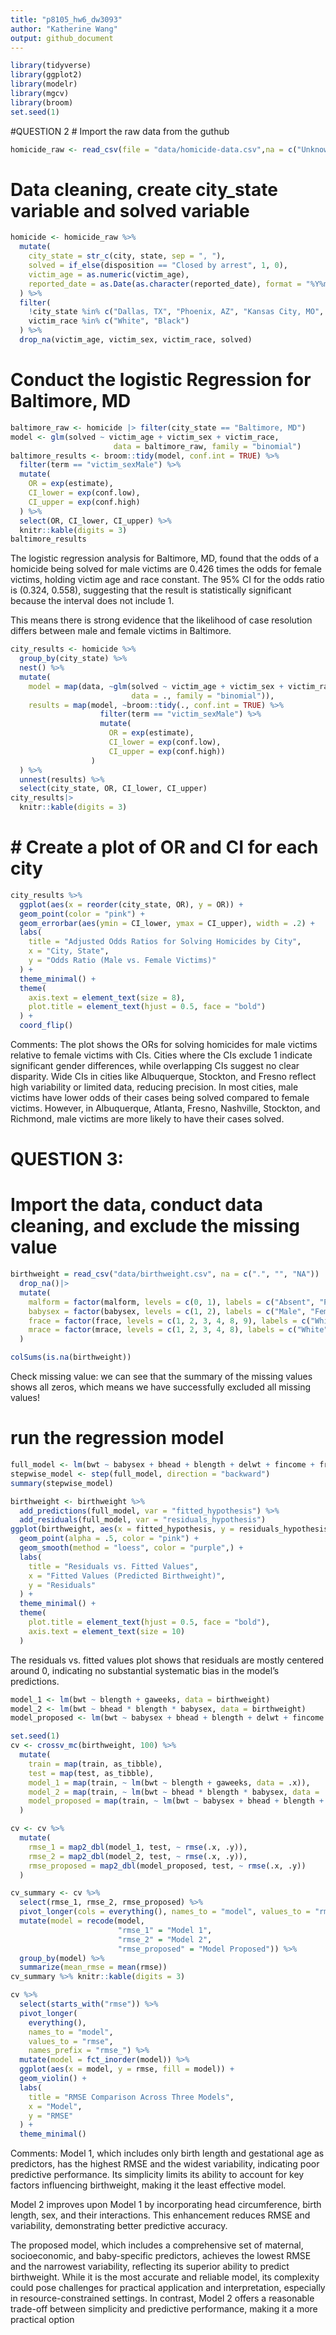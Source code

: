 ```yaml
---
title: "p8105_hw6_dw3093"
author: "Katherine Wang"
output: github_document
---
```


```r
library(tidyverse)
library(ggplot2)
library(modelr)
library(mgcv)
library(broom)
set.seed(1)
```

#QUESTION 2
# Import the raw data from the guthub
```r
homicide_raw <- read_csv(file = "data/homicide-data.csv",na = c("Unknown", "NA", ""))
```
# Data cleaning, create city_state variable and solved variable
```r
homicide <- homicide_raw %>%
  mutate(
    city_state = str_c(city, state, sep = ", "), 
    solved = if_else(disposition == "Closed by arrest", 1, 0),
    victim_age = as.numeric(victim_age),
    reported_date = as.Date(as.character(reported_date), format = "%Y%m%d"),
  ) %>%
  filter(
    !city_state %in% c("Dallas, TX", "Phoenix, AZ", "Kansas City, MO", "Tulsa, AL"),
    victim_race %in% c("White", "Black")
  ) %>%
  drop_na(victim_age, victim_sex, victim_race, solved) 
```

#  Conduct the logistic Regression for Baltimore, MD
```r
baltimore_raw <- homicide |> filter(city_state == "Baltimore, MD")
model <- glm(solved ~ victim_age + victim_sex + victim_race,
                       data = baltimore_raw, family = "binomial")
baltimore_results <- broom::tidy(model, conf.int = TRUE) %>%
  filter(term == "victim_sexMale") %>%
  mutate(
    OR = exp(estimate),     
    CI_lower = exp(conf.low), 
    CI_upper = exp(conf.high)
  ) %>%
  select(OR, CI_lower, CI_upper) %>%
  knitr::kable(digits = 3)
baltimore_results
```
The logistic regression analysis for Baltimore, MD, found that the odds of a homicide being solved for male victims are 0.426 times the odds for female victims, holding victim age and race constant. The 95% CI for the odds ratio is (0.324, 0.558), suggesting that the result is statistically significant because the interval does not include 1.

This means there is strong evidence that the likelihood of case resolution differs between male and female victims in Baltimore.

```r
city_results <- homicide %>%
  group_by(city_state) %>%
  nest() %>%
  mutate(
    model = map(data, ~glm(solved ~ victim_age + victim_sex + victim_race, 
                           data = ., family = "binomial")),
    results = map(model, ~broom::tidy(., conf.int = TRUE) %>%
                    filter(term == "victim_sexMale") %>%
                    mutate(
                      OR = exp(estimate), 
                      CI_lower = exp(conf.low), 
                      CI_upper = exp(conf.high))
                  )
  ) %>%
  unnest(results) %>%
  select(city_state, OR, CI_lower, CI_upper)  
city_results|>
  knitr::kable(digits = 3)
```
# # Create a plot of OR and CI for each city
```r
city_results %>%
  ggplot(aes(x = reorder(city_state, OR), y = OR)) +
  geom_point(color = "pink") +
  geom_errorbar(aes(ymin = CI_lower, ymax = CI_upper), width = .2) + 
  labs(
    title = "Adjusted Odds Ratios for Solving Homicides by City",
    x = "City, State",
    y = "Odds Ratio (Male vs. Female Victims)"
  ) +
  theme_minimal() +
  theme(
    axis.text = element_text(size = 8),
    plot.title = element_text(hjust = 0.5, face = "bold")
  ) +
  coord_flip()
```

Comments: The plot shows the ORs for solving homicides for male victims relative to female victims with CIs. Cities where the CIs exclude 1 indicate significant gender differences, while overlapping CIs suggest no clear disparity. Wide CIs in cities like Albuquerque, Stockton, and Fresno reflect high variability or limited data, reducing precision. In most cities, male victims have lower odds of their cases being solved compared to female victims. However, in Albuquerque, Atlanta, Fresno, Nashville, Stockton, and Richmond, male victims are more likely to have their cases solved.

# QUESTION 3:
# Import the data, conduct data cleaning, and exclude the missing value
```r
birthweight = read_csv("data/birthweight.csv", na = c(".", "", "NA")) |>
  drop_na()|>
  mutate(
    malform = factor(malform, levels = c(0, 1), labels = c("Absent", "Present")),
    babysex = factor(babysex, levels = c(1, 2), labels = c("Male", "Female")),
    frace = factor(frace, levels = c(1, 2, 3, 4, 8, 9), labels = c("White", "Black", "Asian", "Puerto Rican", "Other", "Unknown")),
    mrace = factor(mrace, levels = c(1, 2, 3, 4, 8), labels = c("White", "Black", "Asian", "Puerto Rican", "Other"))
  )

colSums(is.na(birthweight))
```
Check missing value: we can see that the summary of the missing values shows all zeros, which means we have successfully excluded all missing values!

# run the regression model
```r
full_model <- lm(bwt ~ babysex + bhead + blength + delwt + fincome + frace + gaweeks + malform + menarche + mheight + momage + mrace + parity + pnumlbw + pnumsga + ppbmi + ppwt + smoken + wtgain, data = birthweight)
stepwise_model <- step(full_model, direction = "backward")
summary(stepwise_model)
```
```r
birthweight <- birthweight %>%
  add_predictions(full_model, var = "fitted_hypothesis") %>%
  add_residuals(full_model, var = "residuals_hypothesis")
ggplot(birthweight, aes(x = fitted_hypothesis, y = residuals_hypothesis)) +
  geom_point(alpha = .5, color = "pink") +
  geom_smooth(method = "loess", color = "purple",) +
  labs(
    title = "Residuals vs. Fitted Values",
    x = "Fitted Values (Predicted Birthweight)",
    y = "Residuals"
  ) +
  theme_minimal() + 
  theme(
    plot.title = element_text(hjust = 0.5, face = "bold"),
    axis.text = element_text(size = 10)
  )
```

The residuals vs. fitted values plot shows that residuals are mostly centered around 0, indicating no substantial systematic bias in the model's predictions. 

```r
model_1 <- lm(bwt ~ blength + gaweeks, data = birthweight)
model_2 <- lm(bwt ~ bhead * blength * babysex, data = birthweight)
model_proposed <- lm(bwt ~ babysex + bhead + blength + delwt + fincome + frace + gaweeks + malform + menarche + mheight + momage + mrace + parity + pnumlbw + pnumsga + ppbmi + ppwt + smoken + wtgain, data = birthweight)

set.seed(1)
cv <- crossv_mc(birthweight, 100) %>%
  mutate(
    train = map(train, as_tibble),
    test = map(test, as_tibble),
    model_1 = map(train, ~ lm(bwt ~ blength + gaweeks, data = .x)),
    model_2 = map(train, ~ lm(bwt ~ bhead * blength * babysex, data = .x)),
    model_proposed = map(train, ~ lm(bwt ~ babysex + bhead + blength + delwt + fincome + frace + gaweeks + malform + menarche + mheight + momage + mrace + parity + pnumlbw + pnumsga + ppbmi + ppwt + smoken + wtgain, data = .x))
  )

cv <- cv %>%
  mutate(
    rmse_1 = map2_dbl(model_1, test, ~ rmse(.x, .y)),
    rmse_2 = map2_dbl(model_2, test, ~ rmse(.x, .y)),
    rmse_proposed = map2_dbl(model_proposed, test, ~ rmse(.x, .y))
  )

cv_summary <- cv %>%
  select(rmse_1, rmse_2, rmse_proposed) %>%
  pivot_longer(cols = everything(), names_to = "model", values_to = "rmse") %>%
  mutate(model = recode(model,
                        "rmse_1" = "Model 1",
                        "rmse_2" = "Model 2",
                        "rmse_proposed" = "Model Proposed")) %>%
  group_by(model) %>%
  summarize(mean_rmse = mean(rmse))
cv_summary %>% knitr::kable(digits = 3)
```
```r
cv %>%
  select(starts_with("rmse")) %>%
  pivot_longer(
    everything(), 
    names_to = "model", 
    values_to = "rmse",
    names_prefix = "rmse_") %>%
  mutate(model = fct_inorder(model)) %>%
  ggplot(aes(x = model, y = rmse, fill = model)) +
  geom_violin() +
  labs(
    title = "RMSE Comparison Across Three Models",
    x = "Model",
    y = "RMSE"
  ) +
  theme_minimal()
```

Comments: 
Model 1, which includes only birth length and gestational age as predictors, has the highest RMSE and the widest variability, indicating poor predictive performance. Its simplicity limits its ability to account for key factors influencing birthweight, making it the least effective model. 

Model 2 improves upon Model 1 by incorporating head circumference, birth length, sex, and their interactions. This enhancement reduces RMSE and variability, demonstrating better predictive accuracy. 

The proposed model, which includes a comprehensive set of maternal, socioeconomic, and baby-specific predictors, achieves the lowest RMSE and the narrowest variability, reflecting its superior ability to predict birthweight. While it is the most accurate and reliable model, its complexity could pose challenges for practical application and interpretation, especially in resource-constrained settings. In contrast, Model 2 offers a reasonable trade-off between simplicity and predictive performance, making it a more practical option
